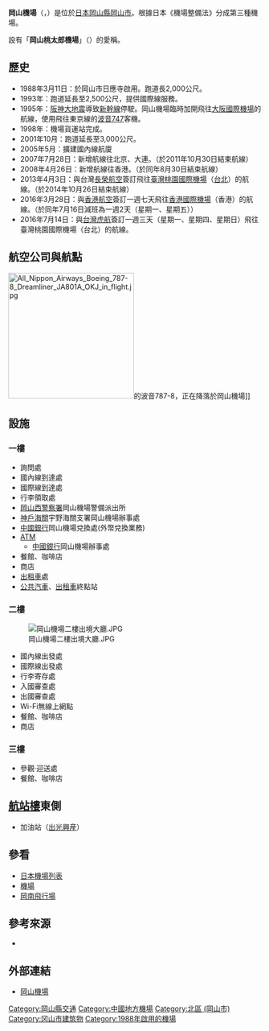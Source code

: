 {{Infobox airport
| name         = 岡山機場
| nativename   = <small>Okayama Airport</small>
| nativename-a = {{lang|ja|岡山空港}}
| nativename-r = 
| image        = Okayama Airport.JPG
| image-width  = 250
| caption      = 
| IATA         = OKJ
| ICAO         = RJOB
| type         = 民用
| operator     = {{Link-ja|岡山縣廳|岡山県庁}}
| city-served  = [[岡山市|岡山]]
| location     = {{JPN}}[[岡山縣|岡山縣]][[岡山市|岡山市]]
| opened       = {{start date|1988|03|11}}
| closed       = <!-- {{end date|YYYY|MM|DD}} -->
| passenger_services_ceased = <!-- {{end date|YYYY|MM|DD}} -->
| elevation-m  = 239.2
| metric-elev  = yes
| coordinates  = {{Coord|34|45|25|N|133|51|19|E|type:airport_region:JP|display=inline,title}}
| latd  =  34 | latm  = 45 | lats  = 25 | latNS  = N
| longd = 133 | longm = 51 | longs = 19 | longEW = E
| coordinates_region     = JP-33
| website                = {{URL|http://www.okayama-airport.org/}}
| pushpin_map            = Japan
| pushpin_mapsize        = 250
| pushpin_map_caption    = 機場在日本的位置
| pushpin_label          = OKJ/RJOB
| pushpin_label_position = right
| r1-number    = 07/25
| r1-length-m  = 3,000
| r1-surface   = 瀝青
| metric-rwy   = yes
| stat-year    = 2014
| stat1-header = 客運量
| stat1-data   = 1,348,209 人次
| stat2-header = 貨運量
| stat2-data   = 5,150 公噸
| stat3-header = 起降架次
| stat3-data   = 5,411 架次
| footnotes    =
}}

'''岡山機場'''（{{jpn|j=岡山空港|hg=おかやまくうこう|rm=Okayama kūkō|f=y}}，{{airport codes|OKJ|RJOB}}）是位於[[日本|日本]][[岡山縣|岡山縣]][[岡山市|岡山市]]。根據日本《機場整備法》分成第三種機場。

設有「'''岡山桃太郎機場'''」（{{lang|ja|岡山桃太郎空港}}）的愛稱。

== 歷史 ==
* 1988年3月11日：於岡山市日應寺啟用。跑道長2,000公尺。
* 1993年：跑道延長至2,500公尺，提供國際線服務。
* 1995年：[[阪神大地震|阪神大地震]]導致[[新幹線|新幹線]]停駛。岡山機場臨時加開飛往[[大阪國際機場|大阪國際機場]]的航線，使用飛往東京線的[[波音747|波音747]]客機。
* 1998年：機場貨運站完成。
* 2001年10月：跑道延長至3,000公尺。
* 2005年5月：擴建國內線航廈
* 2007年7月28日：新增航線往北京、大連。（於2011年10月30日結束航線）
* 2008年4月26日：新增航線往香港。（於同年8月30日結束航線）
* 2013年4月3日：與台灣[[長榮航空|長榮航空]]簽訂飛往[[臺灣桃園國際機場|臺灣桃園國際機場]]（[[台北|台北]]）的航線。（於2014年10月26日結束航線）
* 2016年3月28日：與[[香港航空|香港航空]]簽訂一週七天飛往[[香港國際機場|香港國際機場]]（香港）的航線。（於同年7月16日減班為一週2天（星期一、星期五））
* 2016年7月14日：與[[台灣虎航|台灣虎航]]簽訂一週三天（星期一、星期四、星期日）飛往臺灣桃園國際機場（台北）的航線。

== 航空公司與航點 ==
[[File:All_Nippon_Airways_Boeing_787-8_Dreamliner_JA801A_OKJ_in_flight.jpg|250px]]的波音787-8，正在降落於岡山機場]]
{{Airport-dest-list
| {{flagicon|JPN}} [[日本航空|日本航空]]（JL）| [[東京國際機場|東京/羽田]]
| {{flagicon|JPN}} [[日本航空|日本航空]]<br>由[[日本越洋航空|日本越洋航空]]營運（NU）| [[那霸機場|沖繩]]
| {{flagicon|JPN}} [[全日本空輸|全日本空輸]]（NH）| [[新千歲機場|札幌/新千歲]]、[[東京國際機場|東京/羽田]]
| {{flagicon|CHN}} [[中國東方航空|中國東方航空]]（MU） | [[上海浦東國際機場|上海/浦東]]
| {{flagicon|KOR}} [[大韓航空|大韓航空]]（KE）| [[仁川國際機場|首爾/仁川]]
| {{flagicon|TWN}} [[臺灣虎航|臺灣虎航]]（IT）| [[臺灣桃園國際機場|臺北/桃園]] <ref>{{Cite web |url=http://www.routesonline.com/news/38/airlineroute/267307/tigerair-taiwan-adds-okayama-service-from-july-2016/ |title=tigerair Taiwan Adds Okayama Service from July 2016 |accessdate=2016-07-02 |date=2016-06-06 |language=En |archive-date=2016-07-01 |archive-url=https://web.archive.org/web/20160701213916/http://www.routesonline.com/news/38/airlineroute/267307/tigerair-taiwan-adds-okayama-service-from-july-2016/ |dead-url=no }}</ref>、[[高雄國際機場|高雄]](包機)
| {{flagicon|HKG}} [[香港航空|香港航空]]（HX）| [[香港國際機場|香港]]
}}

== 設施 ==
=== 一樓 ===
* 詢問處
* 國內線到達處
* 國際線到達處
* 行李領取處
* [[岡山西警察署|岡山西警察署]]岡山機場警備派出所
* [[神戶海關|神戶海關]]宇野海關支署岡山機場辦事處
* [[中國銀行_(日本)|中國銀行]]岡山機場兌換處(外幣兌換業務)
* [[ATM|ATM]]
** [[中國銀行_(日本)|中國銀行]]岡山機場辦事處
* 餐館、咖啡店
* 商店
* [[出租車|出租車]]處
* [[公共汽車|公共汽車]]、[[出租車|出租車]]終點站

=== 二樓 ===
[[File:岡山機場二樓出境大廳.JPG|thumb]]
* 國內線出發處
* 國際線出發處
* 行李寄存處
* 入國審查處
* 出國審查處
* Wi-Fi無線上網點
* 餐館、咖啡店
* 商店

=== 三樓 ===
* 參觀·迎送處
* 餐館、咖啡店

== [[航站樓|航站樓]]東側 ==
* 加油站（[[出光興産|出光興産]]）

== 參看 ==
* [[日本機場列表|日本機場列表]]
* [[機場|機場]]
* [[岡南飛行場|岡南飛行場]]

== 參考來源 ==
* {{Cite web|publisher=国土交通省航空局航空ネットワーク企画課 |title=暦年・年度別空港管理状況調書 |date= |url=http://www.mlit.go.jp/common/001101030.pdf |accessdate=2015-09-26 |deadurl=yes |archiveurl=https://web.archive.org/web/20150923142025/http://www.mlit.go.jp/common/001101030.pdf |archivedate=2015-09-23 }}
<div class="references-small">
<references />
</div>

== 外部連結 ==
*[http://www.okayama-airport.org 岡山機場] {{Wayback|url=http://www.okayama-airport.org/ |date=20090107040056 }}{{ja}}{{en}}{{ko}}{{zh-cn}}{{zh-tw}}

{{日本機場}}

[[Category:岡山縣交通|Category:岡山縣交通]]
[[Category:中國地方機場|Category:中國地方機場]]
[[Category:北區_(岡山市)|Category:北區 (岡山市)]]
[[Category:冈山市建筑物|Category:冈山市建筑物]]
[[Category:1988年啟用的機場|Category:1988年啟用的機場]]